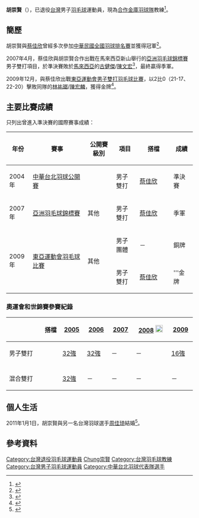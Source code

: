 {{noteTA|G1=Badminton}}
{{Infobox 羽球選手
| playername              = 胡崇賢
| image                   = 
| size                    = 
| caption                 = 
| birth_name              = 
| date_of_birth           = {{birth_date_and_age|1975|12|25}}<ref name="Full Profile">[http://bwfcontent.tournamentsoftware.com/profile/biography.aspx?id=D88BAAD4-3BB2-4668-A13B-0949D378EAC4 Full Profile] {{Wayback|url=http://bwfcontent.tournamentsoftware.com/profile/biography.aspx?id=D88BAAD4-3BB2-4668-A13B-0949D378EAC4 |date=20170305013203 }}{{en}}</ref>
| place_of_birth          = {{ROC}}
| residence               = {{ROC}}
| height                  = 
| weight                  = 
| event                   = 男子雙打
| country                 = {{ROC}}
| years_active            = 
| handedness              = 左手持拍<ref name="Full Profile"/>
| coach                   = 
| highest_ranking         = 第46位（男雙-[[蔡佳欣|蔡佳欣]]）
| date_of_highest_ranking = 2009年11月12日<ref>[http://bwfcontent.tournamentsoftware.com/ranking/player.aspx?id=1175&player=107976 Ranking of HU Chung Shien (7285)]{{en}}</ref>
| current_ranking         = -
| date_of_current_ranking = 
| played                  = 5勝–6負（男單）<br/>45勝–60負（男雙）<br/>12勝–13負（混雙）
| titles                  = 
| bwf_profile             = D88BAAD4-3BB2-4668-A13B-0949D378EAC4
| bwf_id                  = 7285
| medal_templates         =
| updated                 = 2016年7月14日
}}
{{MedalTableTop|width=286px}}
{{MedalSport | 男子[[羽毛球|羽毛球]]}}
{{MedalCountry | {{TPE}}}}
{{MedalCompetition | [[亞洲羽毛球錦標賽|亞洲羽毛球錦標賽]]}}
{{MedalBronze| [[2007年亞洲羽毛球錦標賽|2007年 新山]] | 男子雙打 }}
{{MedalCompetition | [[東亞運動會|東亞運動會]]}}
{{MedalBronze| [[2009年東亞運動會羽毛球比賽|2009年 香港]] | 男子團體 }}
{{MedalGold  | [[2009年東亞運動會羽毛球比賽|2009年 香港]] | 男子雙打 }}
{{MedalCompetition | [[中華民國全國運動會|中華民國全國運動會]]}}
{{MedalCountry | {{flagicon|ROC}} [[高雄市|高雄市]]}}
{{MedalGold  | [[中華民國88年全國運動會|1999年 桃園縣]] | [[中華民國88年全國運動會羽球比賽|男子團體]] }}
{{MedalSilver| [[中華民國88年全國運動會|1999年 桃園縣]] | [[中華民國88年全國運動會羽球比賽|男子雙打]] }}
{{MedalGold  | [[中華民國90年全國運動會|2001年 高雄縣]] | [[中華民國90年全國運動會羽球比賽|男子團體]] }}
{{MedalSilver| [[中華民國92年全國運動會|2003年 臺北縣]] | [[中華民國92年全國運動會羽球比賽|男子雙打]] }}
{{MedalSilver| [[中華民國92年全國運動會|2003年 臺北縣]] | [[中華民國92年全國運動會羽球比賽|混合雙打]] }}
{{MedalGold  | [[中華民國94年全國運動會|2005年 雲林縣]] | [[中華民國94年全國運動會羽球比賽|男子團體]] }}
{{MedalBronze| [[中華民國94年全國運動會|2005年 雲林縣]] | [[中華民國94年全國運動會羽球比賽|混合雙打]] }}
{{MedalGold  | [[中華民國96年全國運動會|2007年 臺南市]] | [[中華民國96年全國運動會羽球比賽|混合雙打]] }}
{{MedalBottom}}
'''胡崇賢'''（{{bd|1975年|12月25日|||catIdx=H胡}}），已退役[[台灣|台灣]]男子[[羽毛球|羽毛球]]運動員，現為[[合作金庫羽球隊|合作金庫羽球隊]]教練<ref>{{cite web|title=合庫羽球隊介紹|url=https://www.tcb-bank.com.tw/brief_introduction/Documents/badminton_intro101.pdf|publisher=合作金庫羽球隊|accessdate=2019-12-25|deadurl=yes|archiveurl=https://web.archive.org/web/20191225131614/https://www.tcb-bank.com.tw/brief_introduction/Documents/badminton_intro101.pdf|archivedate=2019-12-25|language=zh-tw}}</ref>。

==簡歷==
胡崇賢與[[蔡佳欣|蔡佳欣]]曾經多次參加[[中華民國全國羽球排名賽|中華民國全國羽球排名賽]]並獲得冠軍<ref>{{Cite web|url=http://www.victorsport.com.tw/coach_detail_10215.html|title=歷屆全國羽球排名賽成績|author=|date=2015-11-03|publisher=[[勝利體育|勝利體育]] |language=zh-tw|accessdate=2016-07-14|quote=}}</ref>。

2007年4月，蔡佳欣與胡崇賢合作出戰在馬來西亞新山舉行的[[2007年亞洲羽毛球錦標賽|亞洲羽毛球錦標賽]]男子雙打項目，於準決賽敗於[[馬來西亞|馬來西亞]]的[[古健傑|古健傑]]/[[陳文宏_(羽毛球運動員)|陳文宏]]<ref>{{cite news|language=zh-cn|author=王海陆|url=http://sports.sohu.com/20070414/n249436569.shtml|title=羽球亚锦赛：陈宏决赛对决陶菲克 卢兰闯进决赛|publisher=[[新華網|新華網]]|pages=|date=2007-07-14|accessdate=2016-07-15}}</ref>，最終贏得季軍。

2009年12月，與蔡佳欣出戰[[2009年東亞運動會|東亞運動會]][[2009年東亞運動會羽毛球比賽|男子雙打羽毛球比賽]]，以2比0（21-17、22-20）擊敗同隊的[[林祐瑯|林祐瑯]]/[[陳宏麟|陳宏麟]]，獲得金牌<ref>{{cite news|language=zh-tw|author=龍柏安|url=http://sports.ltn.com.tw/news/paper/358394|title=羽球傳捷 男雙金包銀|publisher=[[自由時報|自由體育]]|pages=|date=2010-12-14|accessdate=2016-07-15}}</ref>。

==主要比賽成績==
只列出曾進入準決賽的國際賽事成績：
{| class=wikitable style="text-align:center; font-size:small;" 
!width="50"|年份
!width="180"|賽事
!width="80"|公開賽級別
!width="60"|項目
!width="100"|搭檔
!width="50"|成績
|-
!rowspan="1"|2004年
|[[2004年中華台北羽球公開賽|中華台北羽球公開賽]]
|
|男子雙打
|[[蔡佳欣|蔡佳欣]]
|bgcolor="#b8860b"|準決賽
|-
!rowspan=1|2007年
|[[2007年亞洲羽毛球錦標賽|亞洲羽毛球錦標賽]]
|其他
|男子雙打
|[[蔡佳欣|蔡佳欣]]
|bgcolor="#b8860b"|季軍
|-
!rowspan=2|2009年
|rowspan=2|[[2009年東亞運動會羽毛球比賽|東亞運動會羽毛球比賽]]
|rowspan=2|其他
|男子團體
|－
|bgcolor="#b8860b"|銅牌
|-
|男子雙打
|[[蔡佳欣|蔡佳欣]]
|bgcolor="GOLD"|'''金牌
|}
{{BWF賽事級別索引/2007}}

===奧運會和世錦賽參賽紀錄===
{| class=wikitable style="text-align:center; font-size:small;" 
!
!搭檔
!width="50"|[[2005年世界羽毛球錦標賽|2005]]
!width="50"|[[2006年世界羽毛球錦標賽|2006]]
!width="50"|[[2007年世界羽毛球錦標賽|2007]]
!width="80"|[[2008年夏季奧林匹克運動會羽毛球比賽|2008]] [[File:Olympic_rings_without_rims.svg|20px]]
!width="50"|[[2009年世界羽毛球錦標賽|2009]]
|-
!width="80"|男子雙打
|align="left"|{{nowrap|[[蔡佳欣|蔡佳欣]]}}
|[[2005年世界羽毛球錦標賽男子雙打項目|32強]]
|[[2006年世界羽毛球錦標賽男子雙打項目|32強]]
|－
|－
|[[2009年世界羽毛球錦標賽男子雙打項目|16強]]
|-
|
|-
!width="80"|混合雙打
|align="left"|{{nowrap|[[簡毓瑾|簡毓瑾]]}}
|[[2005年世界羽毛球錦標賽混合雙打項目|32強]]
|－
|－
|－
|－
|}

==個人生活==
2011年1月1日，胡崇賢與另一名台灣羽球選手[[周佳琦|周佳琦]]結婚<ref>{{cite news|language=zh-tw|author=黃秀仁|url=https://tw.news.yahoo.com/%E7%BE%BD%E7%90%83-%E5%8F%B0%E7%81%A3%E7%BE%BD%E5%A3%87%E6%83%85%E4%BE%B6%E8%83%A1%E5%B4%87%E8%B3%A2-%E5%91%A8%E4%BD%B3%E7%90%A6%E6%98%8E%E5%B9%B41%E6%9C%881%E6%97%A5%E5%85%B1%E7%B5%90%E9%80%A3%E7%90%86-20101223-161815-888.html|title=羽球》台灣羽壇情侶胡崇賢、周佳琦明年1月1日共結連理|publisher=麗台運動報|pages=|date=2010-12-24|accessdate=2016-07-14}}</ref>。

==參考資料==
{{Reflist}}

{{DEFAULTSORT:HU Chung Shien}}
[[Category:台灣退役羽毛球運動員|Category:台灣退役羽毛球運動員]]
[[Category:胡姓|Chung崇賢]]
[[Category:台灣羽毛球教練|Category:台灣羽毛球教練]]
[[Category:台灣男子羽毛球運動員|Category:台灣男子羽毛球運動員]]
[[Category:中華台北羽球代表隊選手|Category:中華台北羽球代表隊選手]]